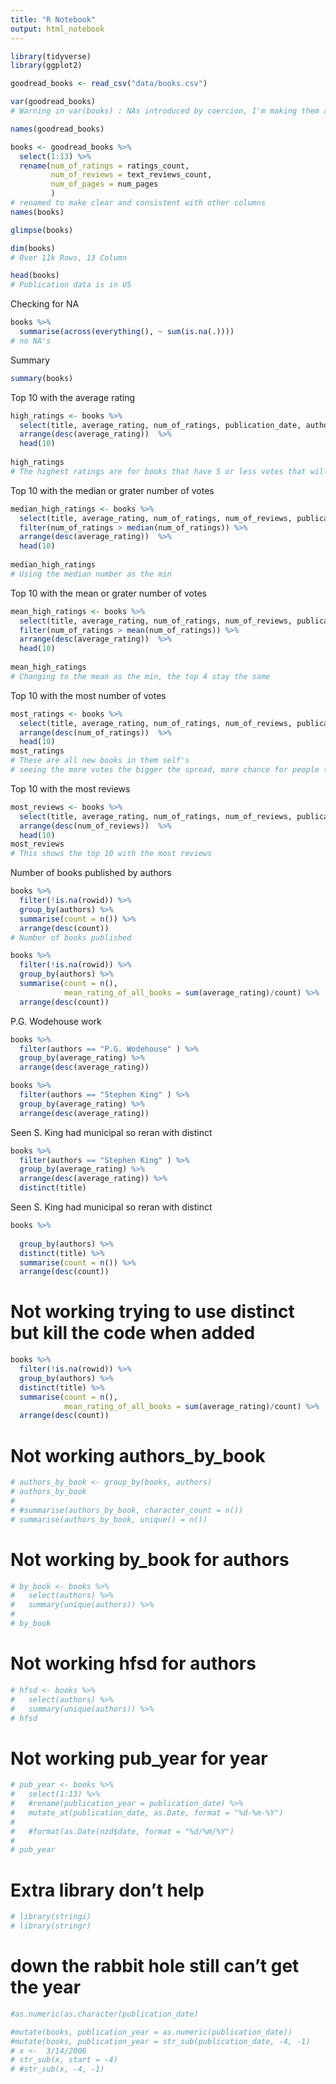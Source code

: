 ```yaml
---
title: "R Notebook"
output: html_notebook
---
```


```r
library(tidyverse)
library(ggplot2)
```

```r
goodread_books <- read_csv("data/books.csv")
```

```r
var(goodread_books)
# Warning in var(books) : NAs introduced by coercion, I'm making them as the colums are CHR not DBL
```

```r
names(goodread_books)
```

```r
books <- goodread_books %>% 
  select(1:13) %>% 
  rename(num_of_ratings = ratings_count,
         num_of_reviews = text_reviews_count,
         num_of_pages = num_pages
         )
# renamed to make clear and consistent with other columns
names(books)
```



```r
glimpse(books)
```


```r
dim(books)
# Over 11k Rows, 13 Column
```

```r
head(books)
# Publication data is in US 
```
Checking for NA
```r
books %>% 
  summarise(across(everything(), ~ sum(is.na(.))))
# no NA's 
```
Summary
```r
summary(books)
```


Top 10 with the average rating
```r
high_ratings <- books %>% 
  select(title, average_rating, num_of_ratings, publication_date, authors) %>% 
  arrange(desc(average_rating))  %>% 
  head(10)
  
high_ratings
# The highest ratings are for books that have 5 or less votes that will scu the reading 
```

Top 10 with the median or grater number of votes
```r
median_high_ratings <- books %>% 
  select(title, average_rating, num_of_ratings, num_of_reviews, publication_date, authors) %>% 
  filter(num_of_ratings > median(num_of_ratings)) %>% 
  arrange(desc(average_rating))  %>% 
  head(10)
  
median_high_ratings 
# Using the median number as the min
```

Top 10 with the mean or grater number of votes
```r
mean_high_ratings <- books %>% 
  select(title, average_rating, num_of_ratings, num_of_reviews, publication_date, authors) %>%  
  filter(num_of_ratings > mean(num_of_ratings)) %>% 
  arrange(desc(average_rating))  %>% 
  head(10)
  
mean_high_ratings 
# Changing to the mean as the min, the top 4 stay the same 
```

Top 10 with the most number of votes
```r
most_ratings <- books %>% 
  select(title, average_rating, num_of_ratings, num_of_reviews, publication_date, authors) %>% 
  arrange(desc(num_of_ratings))  %>% 
  head(10)
most_ratings
# These are all new books in them self's 
# seeing the more votes the bigger the spread, more chance for people to love or hate it
```

Top 10 with the most reviews
```r
most_reviews <- books %>% 
  select(title, average_rating, num_of_ratings, num_of_reviews, publication_date, authors) %>%
  arrange(desc(num_of_reviews))  %>% 
  head(10)
most_reviews
# This shows the top 10 with the most reviews
```

Number of books published by authors
```r
books %>%
  filter(!is.na(rowid)) %>%
  group_by(authors) %>%
  summarise(count = n()) %>%
  arrange(desc(count))
# Number of books published
```


```r
books %>%
  filter(!is.na(rowid)) %>%
  group_by(authors) %>%
  summarise(count = n(),
            mean_rating_of_all_books = sum(average_rating)/count) %>%
  arrange(desc(count))
```



P.G. Wodehouse work 
```r
books %>% 
  filter(authors == "P.G. Wodehouse" ) %>% 
  group_by(average_rating) %>% 
  arrange(desc(average_rating))
```

```r
books %>% 
  filter(authors == "Stephen King" ) %>% 
  group_by(average_rating) %>% 
  arrange(desc(average_rating))
```

Seen S. King had municipal so reran with distinct
```r
books %>% 
  filter(authors == "Stephen King" ) %>%
  group_by(average_rating) %>% 
  arrange(desc(average_rating)) %>% 
  distinct(title) 

```


Seen S. King had municipal so reran with distinct
```r
books %>%
  
  group_by(authors) %>%
  distinct(title) %>%
  summarise(count = n()) %>%
  arrange(desc(count))
```


# Not working trying to use distinct but kill the code when added
```r
books %>%
  filter(!is.na(rowid)) %>%
  group_by(authors) %>%
  distinct(title) %>%
  summarise(count = n(),
            mean_rating_of_all_books = sum(average_rating)/count) %>%
  arrange(desc(count))
```


# Not working authors_by_book
```r
# authors_by_book <- group_by(books, authors)
# authors_by_book
# 
# #summarise(authors_by_book, character_count = n())
# summarise(authors_by_book, unique() = n())

```


# Not working by_book for authors
```r
# by_book <- books %>% 
#   select(authors) %>% 
#   summary(unique(authors)) %>%
#   
# by_book
```

# Not working hfsd for authors
```r
# hfsd <- books %>% 
#   select(authors) %>% 
#   summary(unique(authors)) %>%
# hfsd
```

# Not working pub_year for year
```r
# pub_year <- books %>% 
#   select(1:13) %>% 
#   #rename(publication_year = publication_date) %>% 
#   mutate_at(publication_date, as.Date, format = "%d-%m-%Y")
#         
#   #format(as.Date(nzd$date, format = "%d/%m/%Y")
#           
# pub_year
```

# Extra library don't help
```r
# library(stringi)
# library(stringr)
```

# down the rabbit hole still can't get the year
```r
#as.numeric(as.character(publication_date)

#mutate(books, publication_year = as.numeric(publication_date))
#mutate(books, publication_year = str_sub(publication_date, -4, -1) 
# x <-  3/14/2006
# str_sub(x, start = -4)
# #str_sub(x, -4, -1)
```

